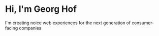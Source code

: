 # Hi, I'm Georg Hof

I'm creating noice web experiences for the next generation of consumer-facing companies
